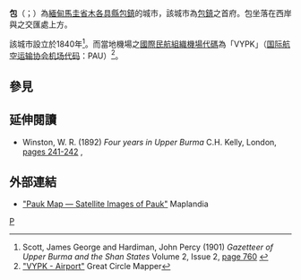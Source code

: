 {{Infobox settlement
|native_name = {{lang|my|ပေါက်မြို့}}
|official_name = 包
|other_name = 
| settlement_type = {{flag|Burma}}城市
|pushpin_label_position = bottom
|pushpin_map = Burma
|pushpin_map_caption = 包在緬甸的位置
|image_skyline = 
|image_caption = 
|image_map =
|map_caption =
|subdivision_type = 國家
|subdivision_name = {{Flag|Burma}}
|subdivision_type1 = [[缅甸行政区划|省]]
|subdivision_name1 = [[馬圭省|馬圭省]]
|subdivision_type2 = [[縣_(緬甸)|縣]]
|subdivision_name2 = [[木各具縣|木各具縣]]
|subdivision_type3 = 鎮
|subdivision_name3 = [[包鎮|包鎮]]
|unit_pref = 
|area_total_km2 =
|population_footnotes  =
|population = 
|population_as_of =
|population_est  = 
|pop_est_as_of   = 
|population_blank1_title =
|population_blank2 = 
|population_blank2_title = 
|population_density_km2 = auto
|coordinates_region = MM
|latd = 21
|latm = 27
|lats = 00
|latNS = N
|longd = 94
|longm = 28
|longs = 00
|longEW = E
| coordinates_display  = inline,title
|leader_title = 
|elevation_ft =
|elevation_m = 
|timezone = [[Myanmar_Standard_Time|MST]]
|utc_offset = +6:30
|website =
}}
'''包'''（{{lang-my|ပေါက်မြို့}}；{{lang-en|Pauk}}）為[[緬甸|緬甸]][[馬圭省|馬圭省]][[木各具縣|木各具縣]][[包鎮|包鎮]]的城市，該城市為[[包鎮|包鎮]]之首府。包坐落在{{link-en|鳩河|Kyaw River}}西岸與{{link-en|堯河|Yaw River}}之交匯處上方。

該城市設立於1840年<ref>Scott, James George and Hardiman, John Percy (1901) ''Gazetteer of Upper Burma and the Shan States'' Volume 2, Issue 2, [http://books.google.co.uk/books?id=4HgTAAAAYAAJ&pg=PA760 page 760] {{Wayback|url=http://books.google.co.uk/books?id=4HgTAAAAYAAJ&pg=PA760 |date=20121111110412 }}</ref>。而當地機場之[[國際民航組織機場代碼|國際民航組織機場代碼]]為「VYPK」（[[国际航空运输协会机场代码|国际航空运输协会机场代码]]：PAU）<ref>[http://www.gcmap.com/airport/VYPK "VYPK - Airport"] Great Circle Mapper</ref>。

==參見==
{{Reflist}}

==延伸閱讀==
* Winston, W. R. (1892) ''Four years in Upper Burma'' C.H. Kelly, London, [http://books.google.co.uk/books?id=EoRCAAAAIAAJ&pg=PA241 pages 241-242] {{Wayback|url=http://books.google.co.uk/books?id=EoRCAAAAIAAJ&pg=PA241 |date=20121111110434 }}, {{OCLC|6444125}}

==外部連結==
* [http://www.maplandia.com/burma/magwe/pauk/pauk/ "Pauk Map — Satellite Images of Pauk"] {{Wayback|url=http://www.maplandia.com/burma/magwe/pauk/pauk/ |date=20180227034915 }} Maplandia

{{馬圭省行政區劃|state=collapsed}}

[[Category:馬圭省城市|P]]

{{Burma-geo-stub}}